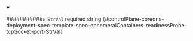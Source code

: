 
<details className="config-field" data-expandable="false" open>
<summary>

############ `StrVal` <span className="config-field-required" data-required="false">required</span> <span className="config-field-type">string</span> <span className="config-field-default"></span> <span className="config-field-enum"></span> {#controlPlane-coredns-deployment-spec-template-spec-ephemeralContainers-readinessProbe-tcpSocket-port-StrVal}



</summary>



</details>
